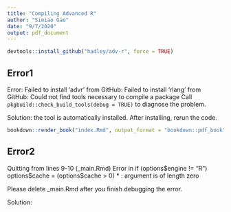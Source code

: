 ```yaml
---
title: "Compiling Advanced R"
author: "Simiao Gao"
date: "9/7/2020"
output: pdf_document
---
```


```r
devtools::install_github("hadley/adv-r", force = TRUE)

```

## Error1
Error: Failed to install 'advr' from GitHub: \newline
  Failed to install 'rlang' from GitHub: \newline
  Could not find tools necessary to compile a package \newline
Call `pkgbuild::check_build_tools(debug = TRUE)` to diagnose the problem. \newline

Solution: the tool is automatically installed. After installing, rerun the code.

```r
bookdown::render_book("index.Rmd", output_format = "bookdown::pdf_book")

```

## Error2
Quitting from lines 9-10 (_main.Rmd)  \newline
Error in if (options\$engine != "R") options\$cache = (options\$cache > 0) *  : \newline
  argument is of length zero \newline

Please delete _main.Rmd after you finish debugging the error. \newline

Solution: 




